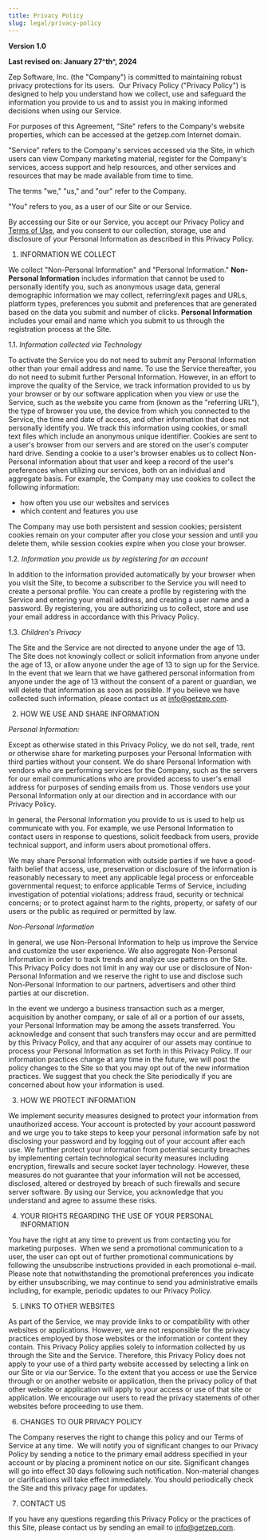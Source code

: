 ```yaml
---
title: Privacy Policy
slug: legal/privacy-policy
---
```


**Version 1.0**

**Last revised on: January 27^th^, 2024**

Zep Software, Inc. (the "Company") is committed to maintaining robust
privacy protections for its users.  Our Privacy Policy ("Privacy
Policy") is designed to help you understand how we collect, use and
safeguard the information you provide to us and to assist you in making
informed decisions when using our Service.  

For purposes of this Agreement, "Site" refers to the Company's website
properties, which can be accessed at the getzep.com Internet domain.

"Service" refers to the Company's services accessed via the Site, in
which users can view Company marketing material, register for the
Company's services, access support and help resources, and other
services and resources that may be made available from time to time.

The terms "we," "us," and "our" refer to the Company.

"You" refers to you, as a user of our Site or our Service.

By accessing our Site or our Service, you accept our Privacy Policy and
[Terms of Use](website-terms-of-use), and you
consent to our collection, storage, use and disclosure of your Personal
Information as described in this Privacy Policy.

1. INFORMATION WE COLLECT

We collect "Non-Personal Information" and "Personal Information."
**Non-Personal Information** includes information that cannot be used to
personally identify you, such as anonymous usage data, general
demographic information we may collect, referring/exit pages and URLs,
platform types, preferences you submit and preferences that are
generated based on the data you submit and number of clicks. **Personal
Information** includes your email and name which you submit to us through the
registration process at the Site.

1.1. *Information collected via Technology*

To activate the Service you do not need to submit any Personal
Information other than your email address and name. To use the Service
thereafter, you do not need to submit further Personal
Information.
However, in an effort to improve the quality of the Service, we track
information provided to us by your browser or by our software
application when you view or use the Service, such as the website you
came from (known as the "referring URL"), the type of browser you use,
the device from which you connected to the Service, the time and date of
access, and other information that does not personally identify you. We
track this information using cookies, or small text files which include
an anonymous unique identifier. Cookies are sent to a user's browser
from our servers and are stored on the user's computer hard drive.
Sending a cookie to a user's browser enables us to collect Non-Personal
information about that user and keep a record of the user's preferences
when utilizing our services, both on an individual and aggregate basis.
For example, the Company may use cookies to collect the following
information:

- how often you use our websites and services 
- which content and features you use

The Company may use both persistent and session cookies; persistent
cookies remain on your computer after you close your session and until
you delete them, while session cookies expire when you close your
browser.

1.2. *Information you provide us by registering for an account*

In addition to the information provided automatically by your browser
when you visit the Site, to become a subscriber to the Service you will
need to create a personal profile. You can create a profile by
registering with the Service and entering your email address, and
creating a user name and a password. By registering, you are authorizing
us to collect, store and use your email address in accordance with this
Privacy Policy.

1.3. *Children's Privacy*

The Site and the Service are not directed to anyone under the age of 13.
The Site does not knowingly collect or solicit information from anyone
under the age of 13, or allow anyone under the age of 13 to sign up for
the Service. In the event that we learn that we have gathered personal
information from anyone under the age of 13 without the consent of a
parent or guardian, we will delete that information as soon as possible.
If you believe we have collected such information, please contact us at
info@getzep.com.

2. HOW WE USE AND SHARE INFORMATION

*Personal Information:*

Except as otherwise stated in this Privacy Policy, we do not sell,
trade, rent or otherwise share for marketing purposes your Personal
Information with third parties without your consent. We do share
Personal Information with vendors who are performing services for the
Company, such as the servers for our email communications who are
provided access to user's email address for purposes of sending emails
from us. Those vendors use your Personal Information only at our
direction and in accordance with our Privacy Policy.

In general, the Personal Information you provide to us is used to help
us communicate with you. For example, we use Personal Information to
contact users in response to questions, solicit feedback from users,
provide technical support, and inform users about promotional offers.

We may share Personal Information with outside parties if we have a
good-faith belief that access, use, preservation or disclosure of the
information is reasonably necessary to meet any applicable legal process
or enforceable governmental request; to enforce applicable Terms of
Service, including investigation of potential violations; address fraud,
security or technical concerns; or to protect against harm to the
rights, property, or safety of our users or the public as required or
permitted by law.

*Non-Personal Information*

In general, we use Non-Personal Information to help us improve the
Service and customize the user experience. We also aggregate
Non-Personal Information in order to track trends and analyze use
patterns on the Site. This Privacy Policy does not limit in any way our
use or disclosure of Non-Personal Information and we reserve the right
to use and disclose such Non-Personal Information to our partners,
advertisers and other third parties at our discretion.

In the event we undergo a business transaction such as a merger,
acquisition by another company, or sale of all or a portion of our
assets, your Personal Information may be among the assets transferred.
You acknowledge and consent that such transfers may occur and are
permitted by this Privacy Policy, and that any acquirer of our assets
may continue to process your Personal Information as set forth in this
Privacy Policy. If our information practices change at any time in the
future, we will post the policy changes to the Site so that you may opt
out of the new information practices. We suggest that you check the Site
periodically if you are concerned about how your information is used.

3. HOW WE PROTECT INFORMATION

We implement security measures designed to protect your information from
unauthorized access. Your account is protected by your account password
and we urge you to take steps to keep your personal information safe by
not disclosing your password and by logging out of your account after
each use. We further protect your information from potential security
breaches by implementing certain technological security measures
including encryption, firewalls and secure socket layer technology.
However, these measures do not guarantee that your information will not
be accessed, disclosed, altered or destroyed by breach of such firewalls
and secure server software. By using our Service, you acknowledge that
you understand and agree to assume these risks.

4. YOUR RIGHTS REGARDING THE USE OF YOUR PERSONAL
INFORMATION

You have the right at any time to prevent us from contacting you for
marketing purposes.  When we send a promotional communication to a user,
the user can opt out of further promotional communications by following
the unsubscribe instructions provided in each promotional e-mail.  
Please note that notwithstanding the
promotional preferences you indicate by either unsubscribing, we may continue to
send you administrative emails including, for example, periodic updates
to our Privacy Policy.

5. LINKS TO OTHER WEBSITES

As part of the Service, we may provide links to or compatibility with
other websites or applications. However, we are not responsible for the
privacy practices employed by those websites or the information or
content they contain. This Privacy Policy applies solely to information
collected by us through the Site and the Service. Therefore, this
Privacy Policy does not apply to your use of a third party website
accessed by selecting a link on our Site or via our Service. To the
extent that you access or use the Service through or on another website
or application, then the privacy policy of that other website or
application will apply to your access or use of that site or
application. We encourage our users to read the privacy statements of
other websites before proceeding to use them.

6. CHANGES TO OUR PRIVACY POLICY

The Company reserves the right to change this policy and our Terms of
Service at any time.  We will notify you of significant changes to our
Privacy Policy by sending a notice to the primary email address
specified in your account or by placing a prominent notice on our site.
Significant changes will go into effect 30 days following such
notification. Non-material changes or clarifications will take effect
immediately. You should periodically check the Site and this privacy
page for updates.

7. CONTACT US

If you have any questions regarding this Privacy Policy or the practices
of this Site, please contact us by sending an email to info@getzep.com.